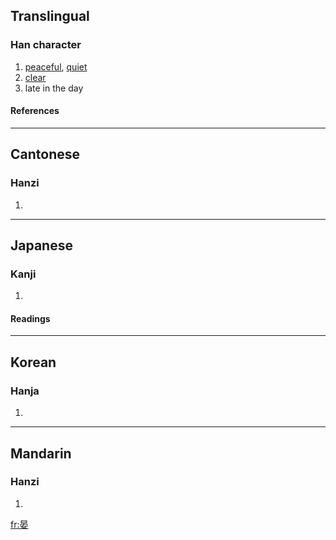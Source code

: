 ==Translingual==
===Han character===
{{Han char|rn=72|rad=日|as=06|sn=10|four=6040<sub>4</sub>|canj=日十女 (AJV)}}
# [[peaceful]], [[quiet]]
# [[clear]]
# late in the day
====References====
{{Han ref|kx=0495.150|dkj=13914|dj=0860.200|hdz=21509.070|uh=664F|ud=26191|bh=AECB|bd=44747}}
----
==Cantonese==
===Hanzi===
{{yue-hanzi|jyut=|y=aan3}}
# {{defn|Cantonese}}
----
==Japanese==
===Kanji===
{{ja-kanji|grade=|rs=日06}}
# {{defn|Japanese}} 
====Readings====
{{ja-readings|on=[[あん]] (an)|kun=[[おそい]] (osoi)}}
----
==Korean==
===Hanja===
{{ko-hanja|hangeul=안|eumhun=|rv=an|mr=an|y=an}}
# {{defn|Korean}}
----
==Mandarin==
===Hanzi===
{{cmn-hanzi|pin=[[yàn]] (yan4)|wg=yen<sup>4</sup>}}
# {{defn|Mandarin}}

[[fr:晏]]